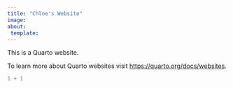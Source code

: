 ```yaml
---
title: "Chloe's Website"
image: 
about: 
 template: 
---
```


This is a Quarto website.

To learn more about Quarto websites visit <https://quarto.org/docs/websites>.

```r
1 + 1
```
